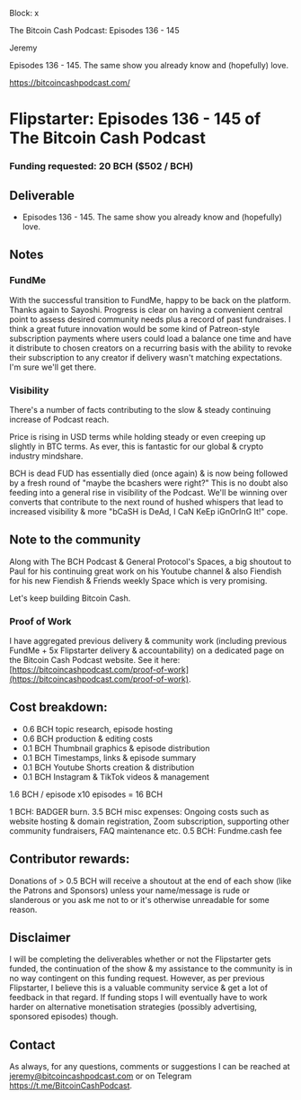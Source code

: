 Block: x

The Bitcoin Cash Podcast: Episodes 136 - 145

Jeremy

Episodes 136 - 145. The same show you already know and (hopefully) love.

https://bitcoincashpodcast.com/

# Flipstarter: Episodes 136 - 145 of The Bitcoin Cash Podcast

### Funding requested: 20 BCH ($502 / BCH)

## Deliverable

- Episodes 136 - 145. The same show you already know and (hopefully) love.

## Notes

### FundMe

With the successful transition to FundMe, happy to be back on the platform. Thanks again to Sayoshi. Progress is clear on having a convenient central point to assess desired community needs plus a record of past fundraises. I think a great future innovation would be some kind of Patreon-style subscription payments where users could load a balance one time and have it distribute to chosen creators on a recurring basis with the ability to revoke their subscription to any creator if delivery wasn't matching expectations. I'm sure we'll get there.

### Visibility

There's a number of facts contributing to the slow & steady continuing increase of Podcast reach.



Price is rising in USD terms while holding steady or even creeping up slightly in BTC terms. As ever, this is fantastic for our global & crypto industry mindshare.

BCH is dead FUD has essentially died (once again) & is now being followed by a fresh round of "maybe the bcashers were right?"  This is no doubt also feeding into a general rise in visibility of the Podcast. We'll be winning over converts that contribute to the next round of hushed whispers that lead to increased visibility & more "bCaSH is DeAd, I CaN KeEp iGnOrInG It!" cope.

## Note to the community

Along with The BCH Podcast & General Protocol's Spaces, a big shoutout to Paul for his continuing great work on his Youtube channel & also Fiendish for his new Fiendish & Friends weekly Space which is very promising.

Let's keep building Bitcoin Cash.

### Proof of Work

I have aggregated previous delivery & community work (including previous FundMe + 5x Flipstarter delivery & accountability) on a dedicated page on the Bitcoin Cash Podcast website. See it here: [https://bitcoincashpodcast.com/proof-of-work](https://bitcoincashpodcast.com/proof-of-work).

## Cost breakdown:

- 0.6 BCH topic research, episode hosting
- 0.6 BCH production & editing costs
- 0.1 BCH Thumbnail graphics & episode distribution
- 0.1 BCH Timestamps, links & episode summary
- 0.1 BCH Youtube Shorts creation & distribution
- 0.1 BCH Instagram & TikTok videos & management

1.6 BCH / episode
x10 episodes = 16 BCH

1 BCH: BADGER burn.
3.5 BCH misc expenses: Ongoing costs such as website hosting & domain registration, Zoom subscription, supporting other community fundraisers, FAQ maintenance etc.
0.5 BCH: Fundme.cash fee

## Contributor rewards:

Donations of > 0.5 BCH will receive a shoutout at the end of each show (like the Patrons and Sponsors) unless your name/message is rude or slanderous or you ask me not to or it's otherwise unreadable for some reason.

## Disclaimer

I will be completing the deliverables whether or not the Flipstarter gets funded, the continuation of the show & my assistance to the community is in no way contingent on this funding request. However, as per previous Flipstarter, I believe this is a valuable community service & get a lot of feedback in that regard. If funding stops I will eventually have to work harder on alternative monetisation strategies (possibly advertising, sponsored episodes) though.

## Contact

As always, for any questions, comments or suggestions I can be reached at jeremy@bitcoincashpodcast.com or on Telegram https://t.me/BitcoinCashPodcast.
